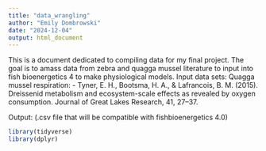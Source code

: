 ```yaml
---
title: "data_wrangling"
author: "Emily Dombrowski"
date: "2024-12-04"
output: html_document
---
```

This is a document dedicated to compiling data for my final project. The goal is to amass data from zebra and quagga mussel literature to input into fish bioenergetics 4 to make physiological models. 
Input data sets: 
Quagga mussel respiration: 
- Tyner, E. H., Bootsma, H. A., & Lafrancois, B. M. (2015). Dreissenid metabolism and ecosystem-scale effects as revealed by oxygen consumption. Journal of Great Lakes Research, 41, 27–37.


Output: 
(.csv file that will be compatible with fishbioenergetics 4.0)

```r
library(tidyverse)
library(dplyr)
```


```r

```

```r

```

```r
```

```r

```